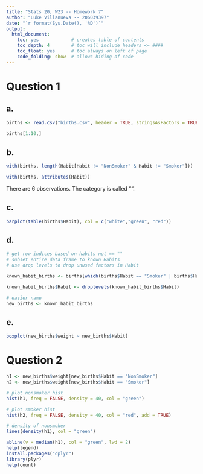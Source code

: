 ```yaml
---
title: "Stats 20, W23 -- Homework 7"
author: "Luke Villanueva -- 206039397"
date: "`r format(Sys.Date(), '%D')`"
output:
  html_document:
    toc: yes            # creates table of contents
    toc_depth: 4        # toc will include headers <= ####
    toc_float: yes      # toc always on left of page
    code_folding: show  # allows hiding of code
---
```


# Question 1

## a. 

```r

births <- read.csv("births.csv", header = TRUE, stringsAsFactors = TRUE)

births[1:10,]

```

## b.

```r

with(births, length(Habit[Habit != "NonSmoker" & Habit != "Smoker"]))

with(births, attributes(Habit))

```

There are 6 observations. The category is called "".

## c.

```r

barplot(table(births$Habit), col = c("white","green", "red"))

```

## d.

```r
# get row indices based on habits not == ""
# subset entire data frame to known Habits
# use drop levels to drop unused factors in Habit

known_habit_births <- births[which(births$Habit == "Smoker" | births$Habit == "NonSmoker"),]

known_habit_births$Habit <- droplevels(known_habit_births$Habit)

# easier name
new_births <- known_habit_births

```

## e.

```r

boxplot(new_births$weight ~ new_births$Habit)

```

# Question 2

```r

h1 <- new_births$weight[new_births$Habit == "NonSmoker"]
h2 <- new_births$weight[new_births$Habit == "Smoker"]

# plot nonsmoker hist
hist(h1, freq = FALSE, density = 40, col = "green")

# plot smoker hist
hist(h2, freq = FALSE, density = 40, col = "red", add = TRUE)

# density of nonsmoker
lines(density(h1), col = "green")

abline(v = median(h1), col = "green", lwd = 2)
help(legend)
install.packages("dplyr")
library(plyr)
help(count)

```